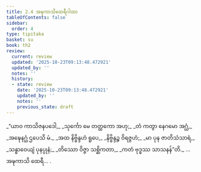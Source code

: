 ```yaml
---
title: 2.4 အဍ္ဎကာသိထေရီဂါထာ
tableOfContents: false
sidebar:
  order: 4
type: tipitaka
basket: su
book: th2
review:
  current: review
  updated: '2025-10-23T09:13:48.472921'
  updated_by: ''
  notes: ''
  history:
  - state: review
    date: '2025-10-23T09:13:48.472921'
    updated_by: ''
    notes: ''
    previous_state: draft
---
```



<ReviewStatus review={frontmatter.review} showDetails={true} />

<HypothesisAnnotation frontmatter={frontmatter} />

<DynamicBreadcrumb />

<Division number="25" book="th2" e="ch" v="19" p="381">

<Paragraph number="48" type="verses" book="th2">
_“ယာဝ ကာသိဇနပဒေါ,_  
_သုင်္ကော မေ တတ္ထကော အဟု;_  
_တံ ကတွာ နေဂမော အဂ္ဃံ,_  
_အဍ္ဎေနဂ္ဃံ ဌပေသိ မံ._  

</Paragraph>

</Division>
<Division number="26" book="th2" e="ch" v="19" p="382">

<Paragraph number="49" type="verses" book="th2">
_အထ နိဗ္ဗိန္ဒဟံ ရူပေ,_  
_နိဗ္ဗိန္ဒဉ္စ ဝိရဇ္ဇဟံ;_  
_မာ ပုန ဇာတိသံသာရံ,_  
_သန္ဓာဝေယျံ ပုနပ္ပုနံ;_  
_တိဿော ဝိဇ္ဇာ သစ္ဆိကတာ,_  
_ကတံ ဗုဒ္ဓဿ သာသနန်”တိ._  


</Paragraph>
</Division>

<Paragraph number="50" type="center" book="th2">
…  အဍ္ဎကာသိ ထေရီ… .
</Paragraph>
